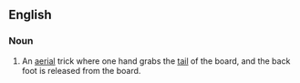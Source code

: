 ==English==

===Noun===
{{en-noun}}
# {{skateboarding}} An [[aerial]] trick where one hand grabs the [[tail]] of the board, and the back foot is released from the board.